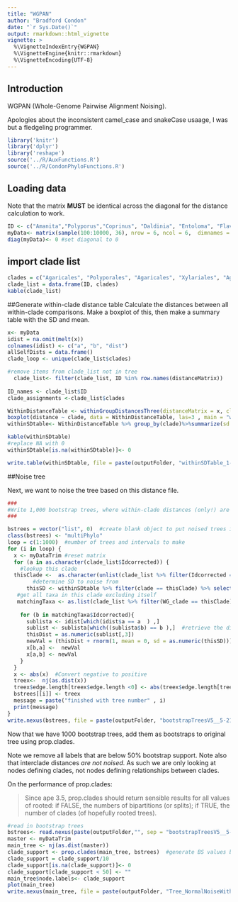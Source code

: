```yaml
---
title: "WGPAN"
author: "Bradford Condon"
date: "`r Sys.Date()`"
output: rmarkdown::html_vignette
vignette: >
  %\VignetteIndexEntry{WGPAN}
  %\VignetteEngine{knitr::rmarkdown}
  %\VignetteEncoding{UTF-8}
---
```



## Introduction

WGPAN (Whole-Genome Pairwise Alignment Noising).

Apologies about the inconsistent camel_case and snakeCase usaage, I was but a fledgeling programmer.

```r
library('knitr')
library('dplyr')
library('reshape')
source('../R/AuxFunctions.R')
source('../R/CondonPhyloFunctions.R')

```


## Loading data

Note that the matrix **MUST** be identical across the diagonal for the distance calculation to work.

```r
ID <- c("Amanita","Polyporus","Coprinus", "Daldinia", "Entoloma", "Flaviporus")
myData<- matrix(sample(100:10000, 36), nrow = 6, ncol = 6,  dimnames = list(taxa, taxa)) 
diag(myData)<- 0 #set diagonal to 0

```

## import clade list
```r

clades = c("Agaricales", "Polyporales", "Agaricales", "Xylariales", "Agaricales", "Polyporales")
clade_list = data.frame(ID, clades)
kable(clade_list)
```

##Generate within-clade distance table
Calculate the distances between all within-clade comparisons.  Make a boxplot of this, then make a summary table with the SD and mean.

```r
x<- myData
idist = na.omit(melt(x))
colnames(idist) <- c("a", "b", "dist")
allSelfDists = data.frame()
clade_loop <- unique(clade_list$clades)

#remove items from clade_list not in tree
  clade_list<- filter(clade_list, ID %in% row.names(distanceMatrix))
  
ID_names <- clade_list$ID
clade_assignments <-clade_list$clades

WithinDistanceTable <- withinGroupDistancesThree(distanceMatrix = x, clade_assignments = clade_assignments, ID_names = ID_names)
boxplot(distance ~ clade, data = WithinDistanceTable, las=3 , main = "within-clade distances 1-11-17", ylab = "SNPs/MB" )
withinSDtable<- WithinDistanceTable %>% group_by(clade)%>%summarize(sd = sd(distance), mean = mean(distance))

kable(withinSDtable)
#replace NA with 0
withinSDtable[is.na(withinSDtable)]<- 0

write.table(withinSDtable, file = paste(outputFolder, "withinSDTable_1-11-16.txt", sep=""))


```


##Noise tree

Next, we want to noise the tree based on this distance file.

```r

###
#Write 1,000 bootstrap trees, where within-clade distances (only!) are noised by the normal distribution with SD= that clade's within SD.
###

bstrees = vector("list", 0)  #create blank object to put noised trees in
class(bstrees) <- "multiPhylo"
loop = c(1:1000)  #number of trees and intervals to make
for (i in loop) {  
  x <- myDataTrim #reset matrix
  for (a in as.character(clade_list$Idcorrected)) {
    #lookup this clade
  thisClade <-  as.character(unlist(clade_list %>% filter(Idcorrected == as.character(a)) %>% select (WG_clade )))
        #determine SD to noise from
      thisSD <- withinSDtable %>% filter(clade == thisClade) %>% select (sd)
   #get all taxa in this clade excluding itself
   matchingTaxa <- as.list(clade_list %>% filter(WG_clade == thisClade) %>% select (Idcorrected) %>% filter(Idcorrected != as.character(a)))
   
    for (b in matchingTaxa$Idcorrected){  
      sublista <- idist[which(idist$a == a  ) ,]
      sublist <- sublista[which((sublista$b) == b ),]  #retrieve the distance between these two strains
      thisDist = as.numeric(sublist[,3]) 
      newVal = (thisDist + rnorm(1, mean = 0, sd = as.numeric(thisSD)))   #randomly sample 1 value from rnorm of this SD
      x[b,a] <-  newVal
      x[a,b] <- newVal
    }
  }   
  x <- abs(x)  #Convert negative to positive
  treex<-  nj(as.dist(x))
  treex$edge.length[treex$edge.length <0] <- abs(treex$edge.length[treex$edge.length<0]) 
  bstrees[[i]] <- treex 
  message = paste("finished with tree number" , i)
  print(message)
}
write.nexus(bstrees, file = paste(outputFolder, "bootstrapTreesV5__5-21-16.nexus", sep=""))

```

Now that we have 1000 bootstrap trees, add them as bootstraps to original tree using prop.clades.

Note we remove all labels that are below 50% bootstrap support.
Note also that interclade distances *are not noised*.  As such we are only looking at nodes defining clades, not nodes defining relationships between clades.


On the performance of prop.clades:

>Since ape 3.5, prop.clades should return sensible results for all values of rooted: if FALSE, the
numbers of bipartitions (or splits); if TRUE, the number of clades (of hopefully rooted trees).



```r
#read in bootstrap trees
bstrees<- read.nexus(paste(outputFolder,"", sep = "bootstrapTreesV5__5-21-16.nexus"))
master <- myDataTrim
main_tree <- nj(as.dist(master))
clade_support <- prop.clades(main_tree, bstrees)  #generate BS values based on trees
clade_support = clade_support/10
clade_support[is.na(clade_support)]<- 0
clade_support[clade_support < 50] <- ""
main_tree$node.labels<- clade_support 
plot(main_tree)
write.nexus(main_tree, file = paste(outputFolder, "Tree_NormalNoiseWithinCladeBasedOnSD_V6_4-22-17.txt", sep=""))
```

